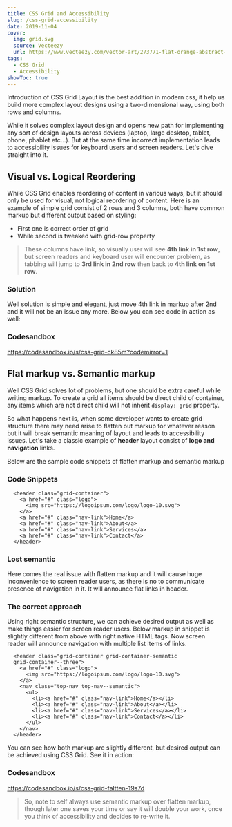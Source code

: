 ```yaml
---
title: CSS Grid and Accessibility
slug: /css-grid-accessibility
date: 2019-11-04
cover:
  img: grid.svg
  source: Vecteezy
  url: https://www.vecteezy.com/vector-art/273771-flat-orange-abstract-vector-background
tags:
  - CSS Grid
  - Accessibility
showToc: true
---
```


Introduction of CSS Grid Layout is the best addition in modern css, it help us build more complex layout designs using a two-dimensional way, using both rows and columns.

While it solves complex layout design and opens new path for implementing any sort of design layouts across devices (laptop, large desktop, tablet, phone, phablet etc...). But at the same time incorrect implementation leads to accessibility issues for keyboard users and screen readers. Let's dive straight into it.

## Visual vs. Logical Reordering

While CSS Grid enables reordering of content in various ways, but it should only be used for visual, not logical reordering of content. Here is an example of simple grid consist of 2 rows and 3 columns, both have common markup but different output based on styling:

* First one is correct order of grid
* While second is tweaked with grid-row property

> These columns have link, so visually user will see **4th link in 1st row**, but screen readers and keyboard user will encounter problem, as tabbing will jump to **3rd link in 2nd row** then back to **4th link on 1st row**.

### Solution

Well solution is simple and elegant, just move 4th link in markup after 2nd and it will not be an issue any more. Below you can see code in action as well:

### Codesandbox

https://codesandbox.io/s/css-grid-ck85m?codemirror=1

## Flat markup vs. Semantic markup

Well CSS Grid solves lot of problems, but one should be extra careful while writing markup. To create a grid all items should be direct child of container, any items which are not direct child will not inherit `display: grid` property.

So what happens next is, when some developer wants to create grid structure there may need arise to flatten out markup for whatever reason but it will break semantic meaning of layout and leads to accessibility issues. Let's take a classic example of **header** layout consist of **logo and navigation** links.

Below are the sample code snippets of flatten markup and semantic markup

### Code Snippets

``` HTML:title=Flatten-Markup
  <header class="grid-container">
    <a href="#" class="logo">
      <img src="https://logoipsum.com/logo/logo-10.svg">
    </a>
    <a href="#" class="nav-link">Home</a>
    <a href="#" class="nav-link">About</a>
    <a href="#" class="nav-link">Services</a>
    <a href="#" class="nav-link">Contact</a>
  </header>
```

### Lost semantic

Here comes the real issue with flatten markup and it will cause huge inconvenience to screen reader users, as there is no to communicate presence of navigation in it. It will announce flat links in header.

### The correct approach

Using right semantic structure, we can achieve desired output as well as make things easier for screen reader users. Below markup in snippet is slightly different from above with right native HTML tags. Now screen reader will announce navigation with multiple list items of links.


``` HTML:title=Semantic-Markup
  <header class="grid-container grid-container-semantic
  grid-container--three">
    <a href="#" class="logo">
      <img src="https://logoipsum.com/logo/logo-10.svg">
    </a>
    <nav class="top-nav top-nav--semantic">
      <ul>
        <li><a href="#" class="nav-link">Home</a></li>
        <li><a href="#" class="nav-link">About</a></li>
        <li><a href="#" class="nav-link">Services</a></li>
        <li><a href="#" class="nav-link">Contact</a></li>
      </ul>
    </nav>
  </header>
```

You can see how both markup are slightly different, but desired output can be achieved using CSS Grid. See it in action:

### Codesandbox

https://codesandbox.io/s/css-grid-faltten-19s7d

> So, note to self always use semantic markup over flatten markup, though later one saves your time or say it will double your work, once you think of accessibility and decides to re-write it.
